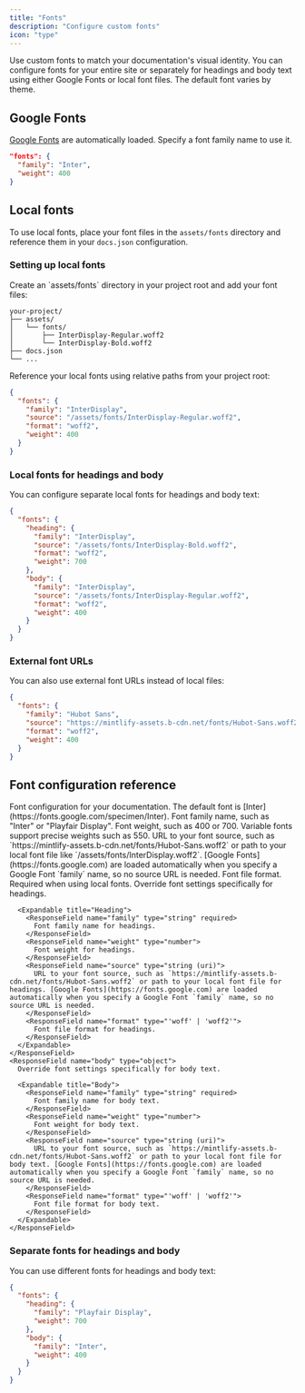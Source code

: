 ```yaml
---
title: "Fonts"
description: "Configure custom fonts"
icon: "type"
---
```


Use custom fonts to match your documentation's visual identity. You can configure fonts for your entire site or separately for headings and body text using either Google Fonts or local font files. The default font varies by theme.

## Google Fonts

[Google Fonts](https://fonts.google.com) are automatically loaded. Specify a font family name to use it.

```json
"fonts": {
  "family": "Inter",
  "weight": 400
}
```

## Local fonts

To use local fonts, place your font files in the `assets/fonts` directory and reference them in your `docs.json` configuration.

### Setting up local fonts

<Steps>
<Step title="Add font files to your project">
Create an `assets/fonts` directory in your project root and add your font files:

```
your-project/
├── assets/
│   └── fonts/
│       ├── InterDisplay-Regular.woff2
│       └── InterDisplay-Bold.woff2
├── docs.json
└── ...
```
</Step>

<Step title="Configure fonts in docs.json">
Reference your local fonts using relative paths from your project root:

```json docs.json
{
  "fonts": {
    "family": "InterDisplay",
    "source": "/assets/fonts/InterDisplay-Regular.woff2",
    "format": "woff2",
    "weight": 400
  }
}
```
</Step>
</Steps>

### Local fonts for headings and body

You can configure separate local fonts for headings and body text:

```json docs.json
{
  "fonts": {
    "heading": {
      "family": "InterDisplay",
      "source": "/assets/fonts/InterDisplay-Bold.woff2",
      "format": "woff2",
      "weight": 700
    },
    "body": {
      "family": "InterDisplay",
      "source": "/assets/fonts/InterDisplay-Regular.woff2",
      "format": "woff2",
      "weight": 400
    }
  }
}
```

### External font URLs

You can also use external font URLs instead of local files:

```json docs.json
{
  "fonts": {
    "family": "Hubot Sans",
    "source": "https://mintlify-assets.b-cdn.net/fonts/Hubot-Sans.woff2",
    "format": "woff2",
    "weight": 400
  }
}
```

## Font configuration reference

<ResponseField name="fonts" type="object">
  Font configuration for your documentation. The default font is [Inter](https://fonts.google.com/specimen/Inter).

  <Expandable title="Fonts">
    <ResponseField name="family" type="string" required>
      Font family name, such as "Inter" or "Playfair Display".
    </ResponseField>
    <ResponseField name="weight" type="number">
      Font weight, such as 400 or 700. Variable fonts support precise weights such as 550.
    </ResponseField>
    <ResponseField name="source" type="string (uri)">
      URL to your font source, such as `https://mintlify-assets.b-cdn.net/fonts/Hubot-Sans.woff2` or path to your local font file like `/assets/fonts/InterDisplay.woff2`. [Google Fonts](https://fonts.google.com) are loaded automatically when you specify a Google Font `family` name, so no source URL is needed.
    </ResponseField>
    <ResponseField name="format" type="'woff' | 'woff2'">
      Font file format. Required when using local fonts.
    </ResponseField>
    <ResponseField name="heading" type="object">
      Override font settings specifically for headings.

      <Expandable title="Heading">
        <ResponseField name="family" type="string" required>
          Font family name for headings.
        </ResponseField>
        <ResponseField name="weight" type="number">
          Font weight for headings.
        </ResponseField>
        <ResponseField name="source" type="string (uri)">
          URL to your font source, such as `https://mintlify-assets.b-cdn.net/fonts/Hubot-Sans.woff2` or path to your local font file for headings. [Google Fonts](https://fonts.google.com) are loaded automatically when you specify a Google Font `family` name, so no source URL is needed.
        </ResponseField>
        <ResponseField name="format" type="'woff' | 'woff2'">
          Font file format for headings.
        </ResponseField>
      </Expandable>
    </ResponseField>
    <ResponseField name="body" type="object">
      Override font settings specifically for body text.

      <Expandable title="Body">
        <ResponseField name="family" type="string" required>
          Font family name for body text.
        </ResponseField>
        <ResponseField name="weight" type="number">
          Font weight for body text.
        </ResponseField>
        <ResponseField name="source" type="string (uri)">
          URL to your font source, such as `https://mintlify-assets.b-cdn.net/fonts/Hubot-Sans.woff2` or path to your local font file for body text. [Google Fonts](https://fonts.google.com) are loaded automatically when you specify a Google Font `family` name, so no source URL is needed.
        </ResponseField>
        <ResponseField name="format" type="'woff' | 'woff2'">
          Font file format for body text.
        </ResponseField>
      </Expandable>
    </ResponseField>
  </Expandable>
</ResponseField>

### Separate fonts for headings and body

You can use different fonts for headings and body text:

```json docs.json
{
  "fonts": {
    "heading": {
      "family": "Playfair Display",
      "weight": 700
    },
    "body": {
      "family": "Inter",
      "weight": 400
    }
  }
}
```
